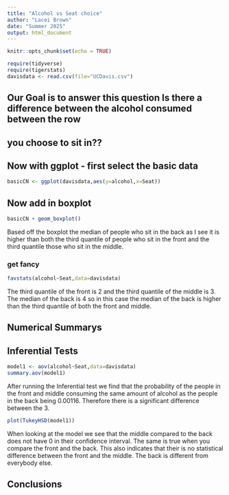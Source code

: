 ```yaml
---
title: "Alcohol vs Seat choice"
author: "Lacei Brown"
date: "Summer 2025"
output: html_document
---
```


```r
knitr::opts_chunk$set(echo = TRUE)
```

```r
require(tidyverse)
require(tigerstats)
davisdata <- read.csv(file="UCDavis.csv")
```
## Our Goal is to answer this question Is there a difference between the alcohol consumed between the row
## you choose to sit in??

## Now with ggplot - first select the basic data

```r
basicCN <- ggplot(davisdata,aes(y=alcohol,x=Seat))
```
## Now add in boxplot

```r
basicCN + geom_boxplot()
```

Based off the boxplot the median of people who sit in the back as I see it is higher than both the third quantile of people who sit in the front and the third quantile those who sit in the middle.  
  
### get fancy  

```r
favstats(alcohol~Seat,data=davisdata)
```

The third quantile of the front is 2 and the third quantile of the middle is 3. The median of the back is 4 so in this case the median of the back is higher than the third quantile of both the front and middle.

## Numerical Summarys 
## Inferential Tests
```r
model1 <- aov(alcohol~Seat,data=davisdata)
summary.aov(model1)
```

After running the Inferential test we find that the probability of the people in the front and middle consuming the same amount of alcohol as the people in the back being 0.00116. Therefore there is a significant difference between the 3.

```r
plot(TukeyHSD(model1))
```

When looking at the model we see that the middle compared to the back does not have 0 in their confidence interval. The same is true when you compare the front and the back. This also indicates that their is no statistical difference between the front and the middle. The back is different from everybody else.

## Conclusions


